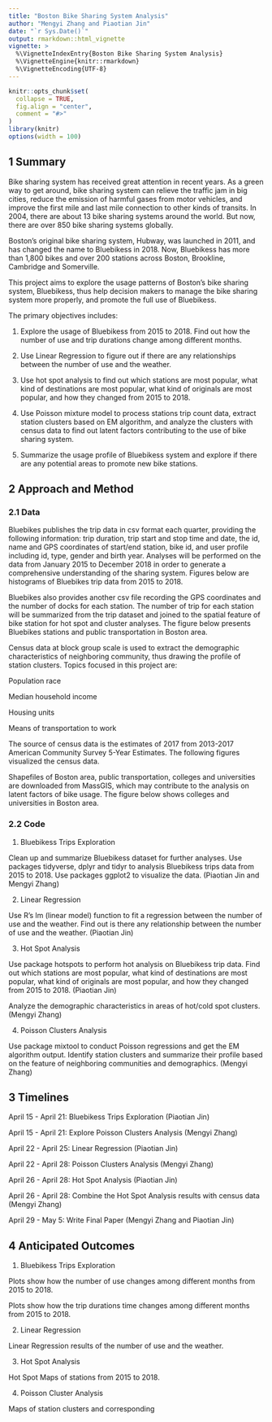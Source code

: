 ```yaml
---
title: "Boston Bike Sharing System Analysis"
author: "Mengyi Zhang and Piaotian Jin"
date: "`r Sys.Date()`"
output: rmarkdown::html_vignette
vignette: >
  %\VignetteIndexEntry{Boston Bike Sharing System Analysis}
  %\VignetteEngine{knitr::rmarkdown}
  %\VignetteEncoding{UTF-8}
---
```


```r
knitr::opts_chunk$set(
  collapse = TRUE,
  fig.align = "center",
  comment = "#>"
)
library(knitr)
options(width = 100)
```

## 1 Summary

Bike sharing system has received great attention in recent years. As a green way to get around, bike sharing system can relieve the traffic jam in big cities, reduce the emission of harmful gases from motor vehicles, and improve the first mile and last mile connection to other kinds of transits. In 2004, there are about 13 bike sharing systems around the world. But now, there are over 850 bike sharing systems globally.

Boston’s original bike sharing system, Hubway, was launched in 2011, and has changed the name to Bluebikess in 2018. Now, Bluebikess has more than 1,800 bikes and over 200 stations across Boston, Brookline, Cambridge and Somerville.

This project aims to explore the usage patterns of Boston’s bike sharing system, Bluebikess, thus help decision makers to manage the bike sharing system more properly, and promote the full use of Bluebikess.

The primary objectives includes:

1. Explore the usage of Bluebikess from 2015 to 2018. Find out how the number of use and trip durations change among different months. 

2. Use Linear Regression to figure out if there are any relationships between the number of use and the weather.

3. Use hot spot analysis to find out which stations are most popular, what kind of destinations are most popular, what kind of originals are most popular, and how they changed from 2015 to 2018.

4. Use Poisson mixture model to process stations trip count data, extract station clusters based on EM algorithm, and analyze the clusters with census data to find out latent factors contributing to the use of bike sharing system.

5. Summarize the usage profile of Bluebikess system and explore if there are any potential areas to promote new bike stations.


## 2 Approach and Method
### 2.1 Data

Bluebikes publishes the trip data in csv format each quarter, providing the following information: trip duration, trip start and stop time and date, the id, name and GPS coordinates of start/end station, bike id, and user profile including id, type, gender and birth year. Analyses will be performed on the data from January 2015 to December 2018 in order to generate a comprehensive understanding of the sharing system. Figures below are histograms of Bluebikes trip data from 2015 to 2018.

Bluebikes also provides another csv file recording the GPS coordinates and the number of docks for each station. The number of trip for each station will be summarized from the trip dataset and joined to the spatial feature of bike station for hot spot and cluster analyses. The figure below presents Bluebikes stations and public transportation in Boston area. 

Census data at block group scale is used to extract the demographic characteristics of neighboring community, thus drawing the profile of station clusters. Topics focused in this project are:

Population race

Median household income

Housing units

Means of transportation to work

The source of census data is the estimates of 2017 from 2013-2017 American Community Survey 5-Year Estimates. The following figures visualized the census data.

Shapefiles of Boston area, public transportation, colleges and universities are downloaded from MassGIS, which may contribute to the analysis on latent factors of bike usage. The figure below shows colleges and universities in Boston area.

### 2.2 Code

1. Bluebikess Trips Exploration

Clean up and summarize Bluebikess dataset for further analyses. Use packages tidyverse, dplyr and tidyr to analysis Bluebikess trips data from 2015 to 2018. Use packages ggplot2 to visualize the data. (Piaotian Jin and Mengyi Zhang)

2. Linear Regression

Use R's lm (linear model) function to fit a regression between the number of use and the weather. Find out is there any relationship between the number of use and the weather. (Piaotian Jin)

3. Hot Spot Analysis

Use package hotspots to perform hot analysis on Bluebikess trip data. Find out which stations are most popular, what kind of destinations are most popular, what kind of originals are most popular, and how they changed from 2015 to 2018. (Piaotian Jin)
   
Analyze the demographic characteristics in areas of hot/cold spot clusters. (Mengyi Zhang)

4. Poisson Clusters Analysis

Use package mixtool to conduct Poisson regressions and get the EM algorithm output. Identify station clusters and summarize their profile based on the feature of neighboring communities and demographics. (Mengyi Zhang)

## 3 Timelines
April 15 - April 21: Bluebikess Trips Exploration (Piaotian Jin)

April 15 - April 21: Explore Poisson Clusters Analysis (Mengyi Zhang)

April 22 - April 25: Linear Regression (Piaotian Jin)

April 22 - April 28: Poisson Clusters Analysis (Mengyi Zhang)

April 26 - April 28: Hot Spot Analysis (Piaotian Jin)

April 26 - April 28: Combine the Hot Spot Analysis results with census data (Mengyi Zhang)

April 29 - May 5: Write Final Paper (Mengyi Zhang and Piaotian Jin)

## 4 Anticipated Outcomes
1. Bluebikess Trips Exploration

Plots show how the number of use changes among different months from 2015 to 2018.

Plots show how the trip durations time changes among different months from 2015 to 2018.

2. Linear Regression

Linear Regression results of the number of use and the weather.

3. Hot Spot Analysis

Hot Spot Maps of stations from 2015 to 2018.

4. Poisson Cluster Analysis

Maps of station clusters and corresponding 
